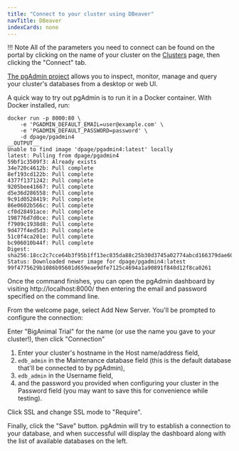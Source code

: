 ```yaml
---
title: "Connect to your cluster using DBeaver"
navTitle: DBeaver
indexCards: none
---
```


!!! Note
    All of the parameters you need to connect can be found on the portal by clicking on the name of your cluster on the [Clusters](https://portal.biganimal.com/clusters) page, then clicking the "Connect" tab.


[The pgAdmin project](https://www.pgadmin.org/download/) allows you to inspect, monitor, manage and query your cluster's databases from a desktop or web UI. 

A quick way to try out pgAdmin is to run it in a Docker container. With Docker installed, run:

```shell
docker run -p 8000:80 \
    -e 'PGADMIN_DEFAULT_EMAIL=user@example.com' \
    -e 'PGADMIN_DEFAULT_PASSWORD=password' \
    -d dpage/pgadmin4
__OUTPUT__
Unable to find image 'dpage/pgadmin4:latest' locally
latest: Pulling from dpage/pgadmin4
59bf1c3509f3: Already exists 
34e720c4612b: Pull complete 
8ef193cd122b: Pull complete 
4377f1371242: Pull complete 
9205bee41667: Pull complete 
d5e36d286558: Pull complete 
9c91d0528419: Pull complete 
86e0602b566c: Pull complete 
cf0d28491ace: Pull complete 
198776d7d0ce: Pull complete 
f7909c1938d8: Pull complete 
9d477f4ed5d3: Pull complete 
51c0f4ca201e: Pull complete 
bc906010b44f: Pull complete 
Digest: sha256:18cc2c7cce64b3f95b1ff13ec835da88c25b30d3745a02774abcd166379dae60
Status: Downloaded newer image for dpage/pgadmin4:latest
99f4775629b1086b95601d659eae9dfe7125c4694a1a90891f840d12f8ca0261
```

Once the command finishes, you can open the pgAdmin dashboard by visiting http://localhost:8000/ then entering the email and password specified on the command line.

From the welcome page, select Add New Server. You'll be prompted to configure the connection:

Enter "BigAnimal Trial" for the name (or use the name you gave to your cluster!), then click "Connection"

1. Enter your cluster's hostname in the Host name/address field, 
2. `edb_admin` in the Maintenance database field (this is the default database that'll be connected to by pgAdmin), 
3. `edb_admin` in the Username field,
4. and the password you provided when configuring your cluster in the Password field (you may want to save this for convenience while testing).

Click SSL and change SSL mode to "Require".

Finally, click the "Save" button. pgAdmin will try to establish a connection to your database, and when successful will display the dashboard 
along with the list of available databases on the left.
